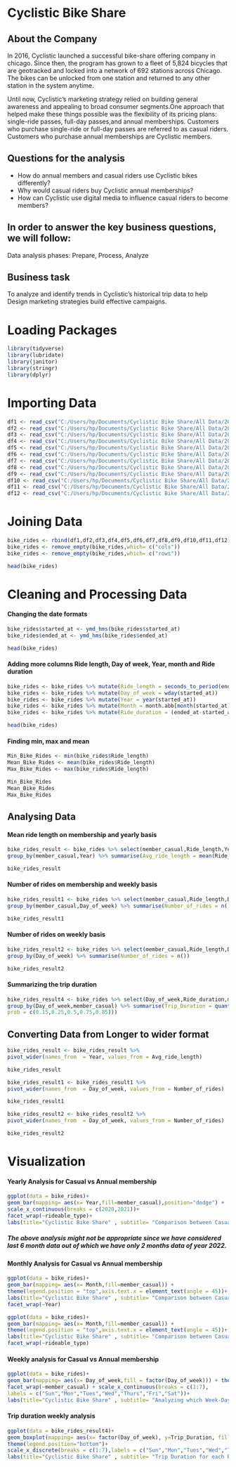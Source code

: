 # Cyclistic Bike Share
## About the Company
In 2016, Cyclistic launched a successful bike-share offering company in chicago. Since then, the program has grown to a fleet of 5,824 bicycles that are geotracked and locked into a network of 692 stations across Chicago. The bikes can be unlocked from one station and returned to any other station in the system anytime.

Until now, Cyclistic’s marketing strategy relied on building general awareness and appealing to broad consumer segments.One approach that helped make these things possible was the flexibility of its pricing plans: single-ride passes, full-day passes,and annual memberships. Customers who purchase single-ride or full-day passes are referred to as casual riders. Customers who purchase annual memberships are Cyclistic members.

## Questions for the analysis
* How do annual members and casual riders use Cyclistic bikes differently?
* Why would casual riders buy Cyclistic annual memberships?
* How can Cyclistic use digital media to influence casual riders to become    members?

## In order to answer the key business questions, we will follow:
Data analysis phases: Prepare, Process, Analyze

## Business task
To analyze and identify trends in Cyclistic's historical trip data to help Design marketing strategies build effective campaigns.

# Loading Packages
```{r echo=TRUE, warning=FALSE}
library(tidyverse)
library(lubridate)
library(janitor)
library(stringr)
library(dplyr)
```

# Importing Data
```{r echo=TRUE, results='hide',warning=FALSE,message=FALSE}
df1 <- read_csv("C:/Users/hp/Documents/Cyclistic Bike Share/All Data/202010-divvy-tripdata.csv")
df2 <- read_csv("C:/Users/hp/Documents/Cyclistic Bike Share/All Data/202011-divvy-tripdata.csv")
df3 <- read_csv("C:/Users/hp/Documents/Cyclistic Bike Share/All Data/202012-divvy-tripdata.csv")
df4 <- read_csv("C:/Users/hp/Documents/Cyclistic Bike Share/All Data/202101-divvy-tripdata.csv")
df5 <- read_csv("C:/Users/hp/Documents/Cyclistic Bike Share/All Data/202102-divvy-tripdata.csv")
df6 <- read_csv("C:/Users/hp/Documents/Cyclistic Bike Share/All Data/202103-divvy-tripdata.csv")
df7 <- read_csv("C:/Users/hp/Documents/Cyclistic Bike Share/All Data/202104-divvy-tripdata.csv")
df8 <- read_csv("C:/Users/hp/Documents/Cyclistic Bike Share/All Data/202105-divvy-tripdata.csv")
df9 <- read_csv("C:/Users/hp/Documents/Cyclistic Bike Share/All Data/202106-divvy-tripdata.csv")
df10 <- read_csv("C:/Users/hp/Documents/Cyclistic Bike Share/All Data/202107-divvy-tripdata.csv")
df11 <- read_csv("C:/Users/hp/Documents/Cyclistic Bike Share/All Data/202108-divvy-tripdata.csv")
df12 <- read_csv("C:/Users/hp/Documents/Cyclistic Bike Share/All Data/202109-divvy-tripdata.csv")
```

# Joining Data
```{r}
bike_rides <- rbind(df1,df2,df3,df4,df5,df6,df7,df8,df9,df10,df11,df12)
bike_rides <- remove_empty(bike_rides,which= c("cols"))
bike_rides <- remove_empty(bike_rides,which= c("rows"))

head(bike_rides)
```


# Cleaning and Processing Data

#### Changing the date formats
```{r}
bike_rides$started_at <- ymd_hms(bike_rides$started_at)
bike_rides$ended_at <- ymd_hms(bike_rides$ended_at)

head(bike_rides)
```

#### Adding more columns Ride length, Day of week, Year, month and Ride duration
```{r}
bike_rides <- bike_rides %>% mutate(Ride_length = seconds_to_period(ended_at-started_at))
bike_rides <- bike_rides %>% mutate(Day_of_week = wday(started_at))
bike_rides <- bike_rides %>% mutate(Year = year(started_at))
bike_rides <- bike_rides %>% mutate(Month = month.abb[month(started_at)])
bike_rides <- bike_rides %>% mutate(Ride_duration = (ended_at-started_at))

head(bike_rides)
```

#### Finding min, max and mean
```{r}
Min_Bike_Rides <- min(bike_rides$Ride_length)
Mean_Bike_Rides <- mean(bike_rides$Ride_length)
Max_Bike_Rides <- max(bike_rides$Ride_length)

Min_Bike_Rides
Mean_Bike_Rides
Max_Bike_Rides
```

## Analysing Data

#### Mean ride length on membership and yearly basis
```{r echo=TRUE,warning=FALSE,message=FALSE}
bike_rides_result <- bike_rides %>% select(member_casual,Ride_length,Year) %>%
group_by(member_casual,Year) %>% summarise(Avg_ride_length = mean(Ride_length))

bike_rides_result
```

#### Number of rides on membership and weekly basis
```{r echo=TRUE,warning=FALSE,message=FALSE}
bike_rides_result1 <- bike_rides %>% select(member_casual,Ride_length,Day_of_week) %>%
group_by(member_casual,Day_of_week) %>% summarise(Number_of_rides = n())

bike_rides_result1
```

#### Number of rides on weekly basis
```{r}
bike_rides_result2 <- bike_rides %>% select(member_casual,Ride_length,Day_of_week) %>%
group_by(Day_of_week) %>% summarise(Number_of_rides = n())

bike_rides_result2
```

#### Summarizing the trip duration
```{r echo=TRUE,warning=FALSE,message=FALSE}
bike_rides_result4 <- bike_rides %>% select(Day_of_week,Ride_duration,member_casual) %>% 
group_by(Day_of_week,member_casual) %>% summarise(Trip_Duration = quantile(minute(seconds_to_period(Ride_duration)),
prob = c(0.15,0.25,0.5,0.75,0.85))) 
```


## Converting Data from Longer to wider format
```{r}
bike_rides_result <- bike_rides_result %>% 
pivot_wider(names_from  = Year, values_from = Avg_ride_length)

bike_rides_result

bike_rides_result1 <- bike_rides_result1 %>% 
pivot_wider(names_from  = Day_of_week, values_from = Number_of_rides)

bike_rides_result1

bike_rides_result2 <- bike_rides_result2 %>% 
pivot_wider(names_from  = Day_of_week, values_from = Number_of_rides)

bike_rides_result2
```

# Visualization

#### Yearly Analysis for Casual vs Annual membership
```{r}
ggplot(data = bike_rides)+ 
geom_bar(mapping= aes(x= Year,fill=member_casual),position="dodge") +
scale_x_continuous(breaks = c(2020,2021))+
facet_wrap(~rideable_type)+
labs(title="Cyclistic Bike Share" , subtitle= "Comparison between Casual and Member Riders Year-On-Year with different Rides", y = "Count of Rides")
```

##### The above analysis might not be appropriate since we have considered last 6 month data out of which we have only 2 months data of year 2022.

#### Monthly Analysis for Casual vs Annual membership
```{r}
ggplot(data = bike_rides)+ 
geom_bar(mapping= aes(x= Month,fill=member_casual)) +
theme(legend.position = "top",axis.text.x = element_text(angle = 45))+ 
labs(title="Cyclistic Bike Share" , subtitle= "Comparison between Casual and Member Riders Month-on-Month basis with different Rides type", y = "Count of Rides")+
facet_wrap(~Year) 
```

```{r}
ggplot(data = bike_rides)+ 
geom_bar(mapping= aes(x= Month,fill=member_casual)) +
theme(legend.position = "top",axis.text.x = element_text(angle = 45))+ 
labs(title="Cyclistic Bike Share" , subtitle= "Comparison between Casual and Member Riders Month-on-Month basis with different Rides type", y = "Count of Rides")+
facet_wrap(~rideable_type)
```


#### Weekly analysis for Casual vs Annual membership
```{r}
ggplot(data = bike_rides)+ 
geom_bar(mapping= aes(x= Day_of_week,fill = factor(Day_of_week))) + theme(legend.position="none")+
facet_wrap(~member_casual) + scale_x_continuous(breaks = c(1:7),
labels = c("Sun","Mon","Tues","Wed","Thurs","Fri","Sat"))+
labs(title="Cyclistic Bike Share" , subtitle= "Analyzing which Week-Day has maximum Rides", y = "Count of Rides")
```

#### Trip duration weekly analysis
```{r}
ggplot(data = bike_rides_result4)+ 
geom_boxplot(mapping= aes(x= factor(Day_of_week), y=Trip_Duration, fill=member_casual),position="dodge") +
theme(legend.position="bottom")+
scale_x_discrete(breaks = c(1:7),labels = c("Sun","Mon","Tues","Wed","Thurs","Fri","Sat")) +
labs(title="Cyclistic Bike Share" , subtitle= "Trip Duration for each Ride on Week-Day basis comparing Casual Vs Annual members", x="Day_of_week" ,y = "Duration (mins)")
```

